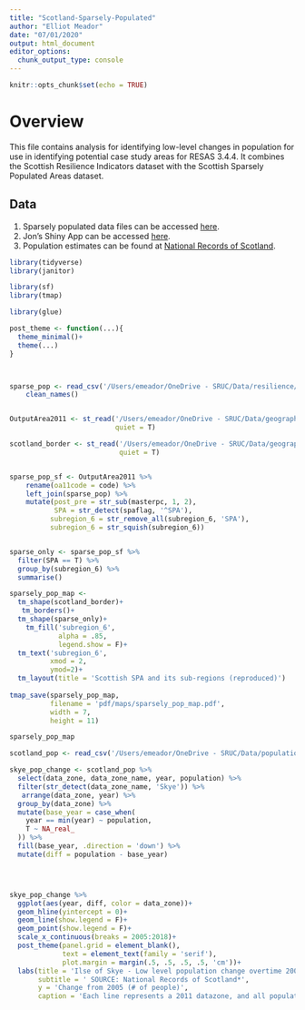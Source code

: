 ```yaml
---
title: "Scotland-Sparsely-Populated"
author: "Elliot Meador"
date: "07/01/2020"
output: html_document
editor_options: 
  chunk_output_type: console
---
```


```r
knitr::opts_chunk$set(echo = TRUE)
```


# Overview
This file contains analysis for identifying low-level changes in population for use in identifying potential case study areas for RESAS 3.4.4. It combines the Scottish Resilience Indicators dataset with the Scottish Sparsely Populated Areas dataset. 


## Data
1. Sparsely populated data files can be accessed [here](https://www.hutton.ac.uk/research/projects/demographic-change-remote-areas).
2. Jon's Shiny App can be accessed [here](https://mappingrd342.shinyapps.io/mappingtool/).
3. Population estimates can be found at [National Records of Scotland](https://www.nrscotland.gov.uk/statistics-and-data/statistics/statistics-by-theme/population/population-estimates).

```r
library(tidyverse)
library(janitor)

library(sf)
library(tmap)

library(glue)

post_theme <- function(...){
  theme_minimal()+
  theme(...)
}



sparse_pop <- read_csv('/Users/emeador/OneDrive - SRUC/Data/resilience/RD_3.4.1_sparsely_pop.txt') %>% 
    clean_names()


OutputArea2011 <- st_read('/Users/emeador/OneDrive - SRUC/Data/geographic/boundaries/output_areas/OutputArea2011_EoR.shp', 
                          quiet = T)

scotland_border <- st_read('/Users/emeador/OneDrive - SRUC/Data/geographic/boundaries/scotland_border.gpkg', 
                           quiet = T)


sparse_pop_sf <- OutputArea2011 %>% 
    rename(oa11code = code) %>% 
    left_join(sparse_pop) %>% 
    mutate(post_pre = str_sub(masterpc, 1, 2), 
           SPA = str_detect(spaflag, '^SPA'), 
          subregion_6 = str_remove_all(subregion_6, 'SPA'), 
          subregion_6 = str_squish(subregion_6))


sparse_only <- sparse_pop_sf %>% 
  filter(SPA == T) %>% 
  group_by(subregion_6) %>% 
  summarise()

sparsely_pop_map <- 
  tm_shape(scotland_border)+
   tm_borders()+
  tm_shape(sparse_only)+
    tm_fill('subregion_6', 
            alpha = .85, 
            legend.show = F)+
  tm_text('subregion_6', 
          xmod = 2, 
          ymod=2)+
  tm_layout(title = 'Scottish SPA and its sub-regions (reproduced)')
    
tmap_save(sparsely_pop_map, 
          filename = 'pdf/maps/sparsely_pop_map.pdf', 
          width = 7, 
          height = 11)

sparsely_pop_map
```


```r

scotland_pop <- read_csv('/Users/emeador/OneDrive - SRUC/Data/population/small_area/scotland_small_area_2005_2018_tidy.csv')

skye_pop_change <- scotland_pop %>% 
  select(data_zone, data_zone_name, year, population) %>% 
  filter(str_detect(data_zone_name, 'Skye')) %>% 
   arrange(data_zone, year) %>% 
  group_by(data_zone) %>% 
  mutate(base_year = case_when(
    year == min(year) ~ population, 
    T ~ NA_real_
  )) %>% 
  fill(base_year, .direction = 'down') %>% 
  mutate(diff = population - base_year)




skye_pop_change %>% 
  ggplot(aes(year, diff, color = data_zone))+
  geom_hline(yintercept = 0)+
  geom_line(show.legend = F)+
  geom_point(show.legend = F)+
  scale_x_continuous(breaks = 2005:2018)+
  post_theme(panel.grid = element_blank(), 
             text = element_text(family = 'serif'), 
             plot.margin = margin(.5, .5, .5, .5, 'cm'))+
  labs(title = 'Ilse of Skye - Low level population change overtime 2005 - 2018', 
       subtitle = ' SOURCE: National Records of Scotland*', 
       y = 'Change from 2005 (# of people)', 
       caption = 'Each line represents a 2011 datazone, and all populations are aggregated to 2011 datazones.\n*Data are from mid-year estimates.')
```











